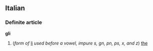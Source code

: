 ==Italian==
===Definite article===
'''gli'''

#(''form of'' [[li#Italian|li]] ''used before a vowel, impure s, gn, pn, ps, x, and z'') [[the]]